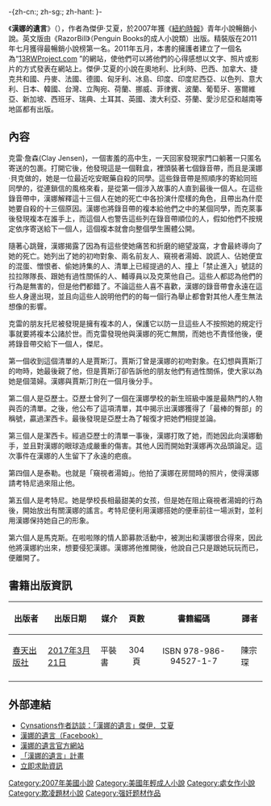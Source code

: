 {{translating|[[:en:Wikipedia|:en:Wikipedia]]||tpercent=70|time=2017-05-09UTC05:41:23}}

{{noteTA
|T=zh-cn:十三个理由; zh-hant:漢娜的遺言;
|1=zh-cn:十三个理由; zh-hant:漢娜的遺言;
|2=zh-hant:傑伊·艾夏;zh-hans:杰·埃舍;
}}

-{zh-cn:{{About|原著小说|电视剧|十三个原因}}; zh-sg:{{About|原著小说|电视剧|十三个理由 (电视剧)}}; zh-hant:{{About|原著小說|電視劇|漢娜的遺言 (電視劇)}} }-

{{Infobox book
|name          = 漢娜的遺言<br/>''Thirteen Reasons Why''
|image         = Thirteen Reasons Why book.jpg
|image_caption = 封面
|author        = {{le|杰·埃舍|Jay Asher}}
|title_orig    = ''Thirteen Reasons Why''
|country       = {{USA}}
|language      = [[英文|英文]]
|series        = 
|genre         = [[青年小说|青年小说]]
|publisher     = <!-- 出版商 -->
|release_date  = 2007年
|media_type    = 印刷（精装）
|pages         = 288
|format        = <!-- 开本 -->
|isbn          = 978-1-59514-188-0
|oclc          = 85622684
|congress      = PZ7.A8155 Th 2008
}}

《'''漢娜的遺言'''》（{{lang-en|''Thirteen Reasons Why''}}），作者為傑伊·艾夏，於2007年獲《[[紐約時報|紐約時報]]》青年小說暢銷小說。英文版由《RazorBill》（Penguin Books的成人小說類）出版。精裝版在2011年七月獲得最暢銷小說榜第一名。2011年五月，本書的擁護者建立了一個名為“[http://13RWProject.com 13RWProject.com] {{Wayback|url=http://13rwproject.com/ |date=20140517001729 }}”的網站，使他們可以將他們的心得感想以文字、照片或影片的方式發表在網站上。傑伊·艾夏的小說在奧地利、比利時、巴西、加拿大、捷克共和國、丹麥、法國、德國、匈牙利、冰島、印度、印度尼西亞、以色列、意大利、日本、韓國、台灣、立陶宛、荷蘭、挪威、菲律賓、波蘭、葡萄牙、塞爾維亞、新加坡、西班牙、瑞典、土耳其、英國、澳大利亞、芬蘭、愛沙尼亞和越南等地區都有出版。

== 內容 ==
克雷·詹森(Clay Jensen)，一個害羞的高中生，一天回家發現家門口躺著一只匿名寄送的包裹。打開它後，他發現這是一個鞋盒，裡頭裝著七個錄音帶，而且是漢娜·貝克做的，她是一位最近吃安眠藥自殺的同學。這些錄音帶是照順序的寄給同班同學的，從連鎖信的風格來看，是從第一個涉入故事的人直到最後一個人。在這些錄音帶中，漢娜解釋這十三個人在她的死亡中各扮演什麼樣的角色，且帶出為什麼她要自殺的十三個原因。漢娜也將錄音帶的複本給他們之中的某個同學，而克萊事後發現複本在誰手上，而這個人也警告這些列在錄音帶順位的人，假如他們不按規定依序寄送給下一個人，這個複本就會向整個學生團體公開。

隨著心跳聲，漢娜揭露了因為有這些使她痛苦和折磨的絕望漩窩，才會最終導向了她的死亡。她列出了她的初吻對象、兩名前友人、窺視者湯姆、說謊人、佔她便宜的混蛋、憎恨者、偷她詩集的人、清單上已經提過的人、撞上「禁止進入」號誌的拉拉隊隊長、跟她有過性關係的人、輔導員以及克萊他自己。這些人都認為他們的行為是無害的，但是他們都錯了。不論這些人喜不喜歡，漢娜的錄音帶會永遠在這些人身邊出現，並且向這些人說明他們的的每一個行為舉止都會對其他人產生無法想像的影響。

克雷的朋友托尼被發現是擁有複本的人，保護它以防一旦這些人不按照她的規定行事就要將複本公諸於世。而克雷發現他與漢娜的死亡無關，而她也不責怪他後，便將錄音帶交給下一個人，傑尼。

第一個收到這個清單的人是賈斯汀。賈斯汀曾是漢娜的初吻對象。在幻想與賈斯汀的吻時，她最後親了他，但是賈斯汀卻告訴他的朋友他們有過性關係，使大家以為她是個蕩婦。漢娜與賈斯汀則在一個月後分手。

第二個人是亞歷士。亞歷士曾列了一個在漢娜學校的新生班級中誰是最熱門的人物與否的清單。之後，他公布了這項清單，其中揭示出漢娜獲得了「最棒的臀部」的稱號，贏過潔西卡。最後發現是亞歷士為了報復才把她們相提並論。

第三個人是潔西卡。經過亞歷士的清單一事後，漢娜打敗了她，而她因此向漢娜動手，並且對漢娜的眼球造成嚴重的傷害。其他人因而開始對漢娜再次品頭論足。這次事件在漢娜的人生留下了永遠的疤痕。

第四個人是泰勒。也就是「窺視者湯姆」。他拍了漢娜在房間時的照片，使得漢娜請考特尼過來阻止他。

第五個人是考特尼。她是學校長相最甜美的女孩，但是她在阻止窺視者湯姆的行為後，開始放出有關漢娜的謠言。考特尼便利用漢娜搭她的便車前往一場派對，並利用漢娜保持她自己的形象。

第六個人是馬克斯。在啦啦隊的情人節募款活動中，被測出和漢娜很合得來，因此他將漢娜約出來，想要侵犯漢娜。漢娜將他推開後，他說自己只是跟她玩玩而已，便離開了。

== 書籍出版資訊 ==
{|style="width: 65%" 
|-
! 出版者 !! 出版日期 !! 媒介 !! 頁數 !! 書籍編碼 !! 譯者
|-
| {{flagicon|TWN}} [[春天出版社|春天出版社]] || [[2017年|2017年]][[3月21日|3月21日]] || 平裝書 || align="center"|304頁 || align="center"|ISBN 978-986-94527-1-7 || 陳宗琛
|-
|}

== 外部連結 ==
*[http://cynthialeitichsmith.blogspot.com/2008/02/author-interview-jay-asher-on-thirteen.html Cynsations作者訪談：「漢娜的遺言」傑伊．艾夏] {{Wayback|url=http://cynthialeitichsmith.blogspot.com/2008/02/author-interview-jay-asher-on-thirteen.html |date=20110708033616 }}
*[http://www.facebook.com/thirteenreasonswhybook 漢娜的遺言（Facebook）] {{Wayback|url=http://www.facebook.com/thirteenreasonswhybook |date=20210213235202 }}
*[http://www.thirteenreasonswhy.com 漢娜的遺言官方網站] {{Wayback|url=http://www.thirteenreasonswhy.com/ |date=20181217014736 }}
*[http://www.13RWProject.com 「漢娜的遺言」計畫] {{Wayback|url=http://www.13rwproject.com/ |date=20140517001729 }}
*[http://13reasonswhy.info/ 立即求助資訊] {{Wayback|url=http://13reasonswhy.info/ |date=20210411081711 }}

{{DEFAULTSORT:Thirteen Reasons Why}}
[[Category:2007年美國小說|Category:2007年美國小說]]
[[Category:美國年輕成人小說|Category:美國年輕成人小說]]
[[Category:處女作小說|Category:處女作小說]]
[[Category:欺凌題材小說|Category:欺凌題材小說]]
[[Category:强奸题材作品|Category:强奸题材作品]]